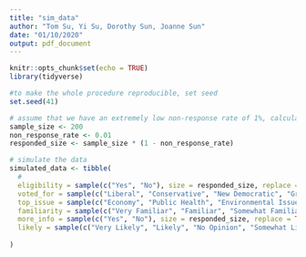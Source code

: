```yaml
---
title: "sim_data"
author: "Tom Su, Yi Su, Dorothy Sun, Joanne Sun"
date: "01/10/2020"
output: pdf_document
---
```


```r
knitr::opts_chunk$set(echo = TRUE)
library(tidyverse)
```

```r
#to make the whole procedure reproducible, set seed
set.seed(41)

# assume that we have an extremely low non-response rate of 1%, calculate the number of total responses
sample_size <- 200
non_response_rate <- 0.01
responded_size <- sample_size * (1 - non_response_rate)

# simulate the data
simulated_data <- tibble(
  # 
  eligibility = sample(c("Yes", "No"), size = responded_size, replace = TRUE, prob = c(0.98, 0.02)),
  voted_for = sample(c("Liberal", "Conservative", "New Democratic", "Green", "People's Party", "Libertarian", "Did not vote/Perfer not to say"), size = responded_size, replace = TRUE, prob = c(0.429, 0.256, 0.211, 0.084, 0.017, 0.0003, 0.0027)),
  top_issue = sample(c("Economy", "Public Health", "Environmental Issues", "LGBTQ", "Affordable Housing"), size = responded_size, replace = TRUE, prob = c(0.3, 0.5, 0.05,0.1, 0.05)),
  familiarity = sample(c("Very Familiar", "Familiar", "Somewhat Familiar", "Not Familiar At All"), size = responded_size, replace = TRUE, prob = c(0.1, 0.3, 0.15, 0.45)),
  more_info = sample(c("Yes", "No"), size = responded_size, replace = TRUE, prob = c(0.1, 0.9)),
  likely = sample(c("Very Likely", "Likely", "No Opinion", "Somewhat Likely", "Not Likely At All"), size = responded_size, replace = TRUE, prob = c(0.01, 0.2, 0.4, 0.1, 0.29 ))
                      
)

```

